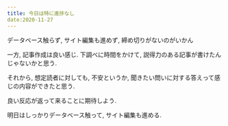 ```yaml
---
title: 今日は特に進捗なし
date:2020-11-27
---
```

データベース触らず, サイト編集も進めず, 締め切りがないのがいかん


一方, 記事作成は良い感じ. 下調べに時間をかけて, 説得力のある記事が書けたんじゃないかと思う.


それから, 想定読者に対しても, 不安というか, 聞きたい問いに対する答えって感じの内容ができたと思う.


良い反応が返って来ることに期待しよう.


明日はしっかりデータベース触って, サイト編集も進める.



